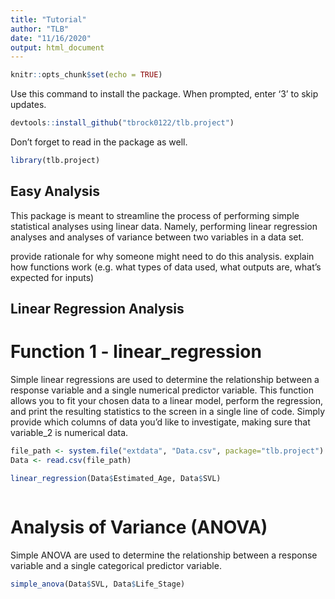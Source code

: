 ```yaml
---
title: "Tutorial"
author: "TLB"
date: "11/16/2020"
output: html_document
---
```


```r
knitr::opts_chunk$set(echo = TRUE)
```

Use this command to install the package. When prompted, enter '3' to skip updates.

``` r
devtools::install_github("tbrock0122/tlb.project")
```

Don't forget to read in the package as well.

```r
library(tlb.project)
```

## Easy Analysis

This package is meant to streamline the process of performing simple statistical analyses using linear data. Namely, performing linear regression analyses and analyses of variance between two variables in a data set. 

provide rationale for why someone might need to do this analysis. explain how functions work (e.g. what types of data used, what outputs are, what's expected for inputs)

## Linear Regression Analysis

# Function 1 - linear_regression
Simple linear regressions are used to determine the relationship between a response variable and a single numerical predictor variable. This function allows you to fit your chosen data to a linear model, perform the regression, and print the resulting statistics to the screen in a single line of code. Simply provide which columns of data you'd like to investigate, making sure that variable_2 is numerical data.

```r
file_path <- system.file("extdata", "Data.csv", package="tlb.project")
Data <- read.csv(file_path)

linear_regression(Data$Estimated_Age, Data$SVL)
```



```r

```
# Analysis of Variance (ANOVA)

Simple ANOVA are used to determine the relationship between a response variable and a single categorical predictor variable.

```r
simple_anova(Data$SVL, Data$Life_Stage)

```
